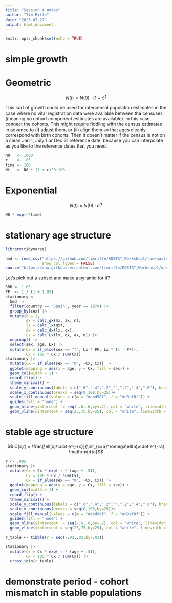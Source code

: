 ```yaml
---
title: "Session 4 notes"
author: "Tim Riffe"
date: "2023-07-27"
output: html_document
---
```


```r
knitr::opts_chunk$set(echo = TRUE)
```

# simple growth

# Geometric
$$ N(t) = N(0)\cdot(1+r)^t $$

This sort of growth could be used for intercensal population estimates in the case where no vital registration data were available between the censuses (meaning no cohort component estimates are available). In this case, connect the cohorts. This might require fiddling with the census estimates in advance to (i) adjust them, or (ii) align them so that ages cleanly correspond with birth cohorts. Then it doesn't matter if the census is not on a clean Jan 1, July 1 or Dec 31 reference date, because you can interpolate as you like to the reference dates that you need.
```r
N0   <- 1000
r    <- .05
time <- 100
Nt   <- N0 * (1 + r)^0:100
```

# Exponential
$$ N(t) = N(0)\cdot e^{rt} $$
```r
N0 * exp(r*time)
```

# stationary age structure

```r
library(tidyverse)

hmd <- read_csv("https://github.com/timriffe/KOSTAT_Workshop1/raw/master/Data/hmd.csv.gz",
                show_col_types = FALSE)
source("https://raw.githubusercontent.com/timriffe/KOSTAT_Workshop1/master/lifetable_utils.R")
```

Let's pick out a subset and make a pyramid for it?

```r
SRB <- 1.05
PF  <- 1 / (1 + 1.05)
stationary <-
  hmd |> 
  filter(country == "Spain", year == 1970) |> 
  group_by(sex) |> 
  mutate(n = 1,
         qx = calc_qx(mx, ax, n),
         lx = calc_lx(qx),
         dx = calc_dx(lx, qx),
         Lx = calc_Lx(lx, dx, ax, n)) |> 
  ungroup() |> 
  select(sex, age, Lx) |> 
  mutate(Cx = if_else(sex == "f", Lx * PF, Lx * (1 - PF)),
         Cx = 100 * Cx / sum(Cx))
stationary |> 
  mutate(Cx = if_else(sex == "m", -Cx, Cx)) |> 
  ggplot(mapping = aes(x = age, y = Cx, fill = sex)) +
  geom_col(width = 1) +
  coord_flip() +
  theme_minimal() +
  scale_y_continuous(labels = c(".6",".4",".2","",".2",".4",".6"), breaks = seq(-.6,.6,by=.2)) +
  scale_x_continuous(breaks = seq(0,100,by=25))+
  scale_fill_manual(values = c(m = "#abd98f", f = "#d9af8f")) +
  guides(fill = "none") +
  geom_hline(yintercept  = seq(-.6,.6,by=.2), col = "white", linewidth = .5) +
  geom_vline(xintercept = seq(25,75,by=25), col = "white", linewidth = .5)
```

# stable age structure

$$ C(x,r) = \frac{\ell(x)\cdot e^{-rx}}{\int_{x=a}^\omega\ell(a)\cdot e^{-ra} \mathrm{d}a}$$

```r
r <- .005
stationary |> 
  mutate(Cx = Cx * exp(-r * (age + .5)),
         Cx = 100 * Cx / sum(Cx),
         Cx = if_else(sex == "m", -Cx, Cx)) |> 
  ggplot(mapping = aes(x = age, y = Cx, fill = sex)) +
  geom_col(width = 1) +
  coord_flip() +
  theme_minimal() +
  scale_y_continuous(labels = c(".6",".4",".2","",".2",".4",".6"), breaks = seq(-.6,.6,by=.2)) +
  scale_x_continuous(breaks = seq(0,100,by=25))+
  scale_fill_manual(values = c(m = "#abd98f", f = "#d9af8f")) +
  guides(fill = "none") +
  geom_hline(yintercept  = seq(-.6,.6,by=.2), col = "white", linewidth = .5) +
  geom_vline(xintercept = seq(25,75,by=25), col = "white", linewidth = .5)
```

```r
r_table <- tibble(r = seq(-.03,.03,by=.01))

stationary |> 
  mutate(Cx = Cx * exp(-r * (age + .5)),
         Cx = 100 * Cx / sum(Cx)) |> 
  cross_join(r_table)
```


# demonstrate period - cohort mismatch in stable populations






